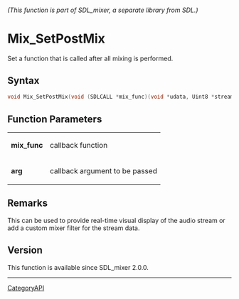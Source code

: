 ====== (This function is part of SDL_mixer, a separate library from SDL.) ======
= Mix_SetPostMix =

Set a function that is called after all mixing is performed.

== Syntax ==

<syntaxhighlight lang='c'>
void Mix_SetPostMix(void (SDLCALL *mix_func)(void *udata, Uint8 *stream, int len), void *arg);
</syntaxhighlight>

== Function Parameters ==

{|
|'''mix_func'''
|callback function
|-
|'''arg'''
|callback argument to be passed
|}

== Remarks ==

This can be used to provide real-time visual display of the audio stream or
add a custom mixer filter for the stream data.

== Version ==

This function is available since SDL_mixer 2.0.0.

----
[[CategoryAPI]]


